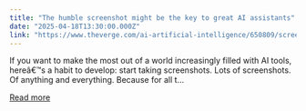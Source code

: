 ```yaml
---
title: "The humble screenshot might be the key to great AI assistants"
date: "2025-04-18T13:30:00.000Z"
link: "https://www.theverge.com/ai-artificial-intelligence/650809/screenshots-apps-ai-pixel-nothing"
---
```


If you want to make the most out of a world increasingly filled with AI tools, hereâ€™s a habit to develop: start taking screenshots. Lots of screenshots. Of anything and everything. Because for all t...

[Read more](https://www.theverge.com/ai-artificial-intelligence/650809/screenshots-apps-ai-pixel-nothing)
